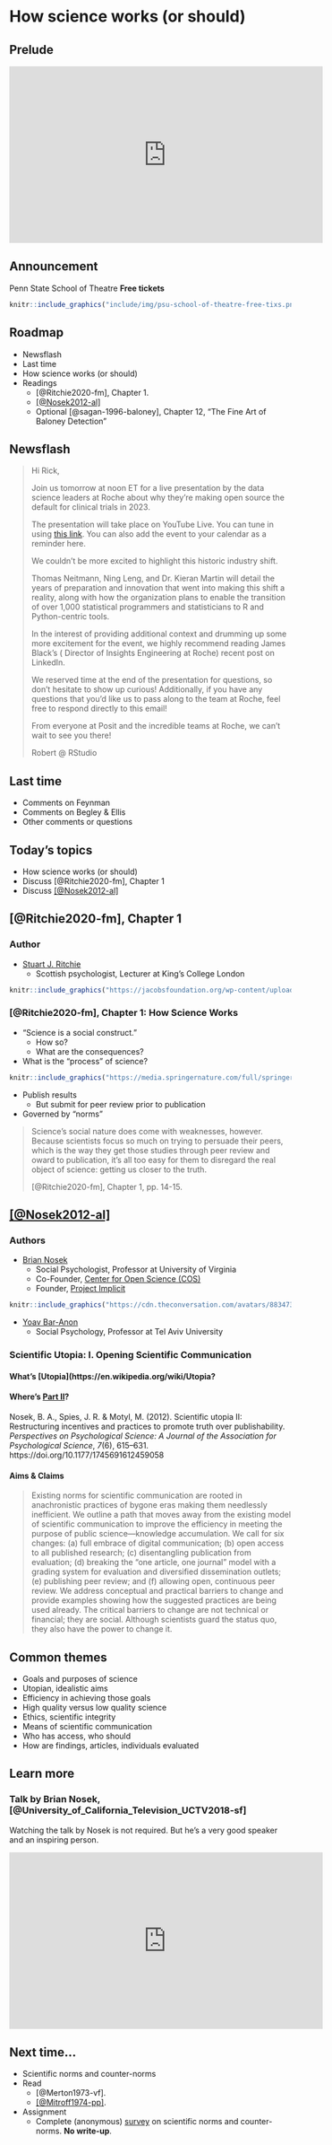 # How science works (or should) {-}

## Prelude {-}

<!-- Thomas Dolby, She Blinded Me With Science 3:47 -->
<iframe width="560" height="315" src="https://www.youtube.com/embed/V83JR2IoI8k" title="YouTube video player" frameborder="0" allow="accelerometer; autoplay; clipboard-write; encrypted-media; gyroscope; picture-in-picture" allowfullscreen></iframe>

## Announcement {-}

Penn State School of Theatre **Free tickets**

```r
knitr::include_graphics("include/img/psu-school-of-theatre-free-tixs.png")
```

## Roadmap {-}

- Newsflash
- Last time
- How science works (or should)
- Readings
    - [@Ritchie2020-fm], Chapter 1.
    - [[@Nosek2012-al]](http://dx.doi.org/10.1080/1047840X.2012.692215)
    - Optional [@sagan-1996-baloney], Chapter 12, "The Fine Art of Baloney Detection"
    
## Newsflash {-}

> Hi Rick, 
>
> Join us tomorrow at noon ET for a live presentation by the data science leaders at Roche about why they’re making open source the default for clinical trials in 2023. 
>
> The presentation will take place on YouTube Live. You can tune in using [this link](https://nam10.safelinks.protection.outlook.com/?url=https%3A%2F%2Finfo.posit.co%2FNzA5LU5YTi03MDYAAAGJPBcWPn9FrTeHKROkOvY-WzUkq4VGr-ogcKiT1nX8HPMXAknkWSFFFUIfheDkQc0UNeZajT0%3D&data=05%7C01%7Crog1%40psu.edu%7Cecd213d95d0c4f53773108daf33f6b43%7C7cf48d453ddb4389a9c1c115526eb52e%7C0%7C0%7C638089750958624980%7CUnknown%7CTWFpbGZsb3d8eyJWIjoiMC4wLjAwMDAiLCJQIjoiV2luMzIiLCJBTiI6Ik1haWwiLCJXVCI6Mn0%3D%7C3000%7C%7C%7C&sdata=Rp6Mj57C2UovZQW5SLIcABCY6kZe2LBZndD3xtdQZQc%3D&reserved=0). You can also add the event to your calendar as a reminder here. 
>
> We couldn’t be more excited to highlight this historic industry shift. 
>
> Thomas Neitmann, Ning Leng, and Dr. Kieran Martin will detail the years of preparation and innovation that went into making this shift a reality, along with how the organization plans to enable the transition of over 1,000 statistical programmers and statisticians to R and Python-centric tools. 
> 
> In the interest of providing additional context and drumming up some more excitement for the event, we highly recommend reading James Black’s ( Director of Insights Engineering at Roche) recent post on LinkedIn. 
> 
We reserved time at the end of the presentation for questions, so don’t hesitate to show up curious! Additionally, if you have any questions that you’d like us to pass along to the team at Roche, feel free to respond directly to this email! 
>
>From everyone at Posit and the incredible teams at Roche, we can’t wait to see you there! 
>
> Robert @ RStudio 


## Last time {-}

- Comments on Feynman
- Comments on Begley & Ellis
- Other comments or questions

## Today's topics {-}

- How science works (or should)
- Discuss [@Ritchie2020-fm], Chapter 1
- Discuss [[@Nosek2012-al]](http://dx.doi.org/10.1080/1047840X.2012.692215)

## [@Ritchie2020-fm], Chapter 1 {-}

### Author {-}

- [Stuart J. Ritchie](https://www.kcl.ac.uk/people/stuart-ritchie)
    - Scottish psychologist, Lecturer at King's College London
    
```r
knitr::include_graphics("https://jacobsfoundation.org/wp-content/uploads/2020/01/Ritchie_Stuart_300x300px.jpg")
```

### [@Ritchie2020-fm], Chapter 1: How Science Works {-}

- "Science is a social construct."
    - How so?
    - What are the consequences?

- What is the "process" of science?

```r
knitr::include_graphics("https://media.springernature.com/full/springer-static/image/art%3A10.1038%2Fs41562-016-0021/MediaObjects/41562_2016_Article_BFs415620160021_Fig1_HTML.jpg?as=webp")
```

- Publish results
    - But submit for peer review prior to publication
- Governed by "norms"

> Science's social nature does come with weaknesses, however. Because scientists focus so much on trying to persuade their peers, which is the way they get those studies through peer review and oward to publication, it's all too easy for them to disregard the real object of science: getting us closer to the truth.
>
> [@Ritchie2020-fm], Chapter 1, pp. 14-15.

## [[@Nosek2012-al]](http://dx.doi.org/10.1080/1047840X.2012.692215) {-}

### Authors {-}

- [Brian Nosek](https://psychology.as.virginia.edu/nosek)
    - Social Psychologist, Professor at University of Virginia
    - Co-Founder, [Center for Open Science (COS)](https://cos.io)
    - Founder, [Project Implicit](https://implicit.harvard.edu/implicit/)
    
```r
knitr::include_graphics("https://cdn.theconversation.com/avatars/883473/width238/DxAiwSlp_400x400.jpg")
```

- [Yoav Bar-Anon](https://en-social-sciences.tau.ac.il/profile/baranan)
    - Social Psychology, Professor at Tel Aviv University
    
### Scientific Utopia: I. Opening Scientific Communication {-}

#### What's [Utopia](https://en.wikipedia.org/wiki/Utopia? {-}

#### Where's [Part II](https://doi.org/10.1177/1745691612459058)? {-}

Nosek, B. A., Spies, J. R. & Motyl, M. (2012). Scientific utopia II: Restructuring incentives and practices to promote truth over publishability. *Perspectives on Psychological Science: A Journal of the Association for Psychological Science*, *7*(6), 615–631. https://doi.org/10.1177/1745691612459058

#### Aims & Claims {-}

> Existing norms for scientific communication are rooted in anachronistic practices of bygone eras making them needlessly inefficient. We outline a path that moves away from the existing model of scientific communication to improve the efficiency in meeting the purpose of public science—knowledge accumulation. We call for six changes: (a) full embrace of digital communication; (b) open access to all published research; (c) disentangling publication from evaluation; (d) breaking the “one article, one journal” model with a grading system for evaluation and diversified dissemination outlets; (e) publishing peer review; and (f) allowing open, continuous peer review. We address conceptual and practical barriers to change and provide examples showing how the suggested practices are being used already. The critical barriers to change are not technical or financial; they are social. Although scientists guard the status quo, they also have the power to change it.

## Common themes {-}

- Goals and purposes of science
- Utopian, idealistic aims
- Efficiency in achieving those goals
- High quality versus low quality science
- Ethics, scientific integrity
- Means of scientific communication
- Who has access, who should
- How are findings, articles, individuals evaluated

## Learn more {-}

### Talk by Brian Nosek, [@University_of_California_Television_UCTV2018-sf] {-}

:::: {.infobox}

Watching the talk by Nosek is not required. But he's a very good speaker and an inspiring person.

::::

<iframe width="560" height="315" src="https://www.youtube.com/embed/YEwqohAjfZc" title="YouTube video player" frameborder="0" allow="accelerometer; autoplay; clipboard-write; encrypted-media; gyroscope; picture-in-picture; web-share" allowfullscreen></iframe>

## Next time... {-}

- Scientific norms and counter-norms
- Read
    - [@Merton1973-vf].
    - [[@Mitroff1974-pp]](https://doi.org/10.2307/2094423).
- [Assignment]{.green_assigned}
    - Complete (anonymous) [survey](https://forms.gle/1zqzfNNXWyCgiDSJ9) on scientific norms and counter-norms. **No write-up**.
